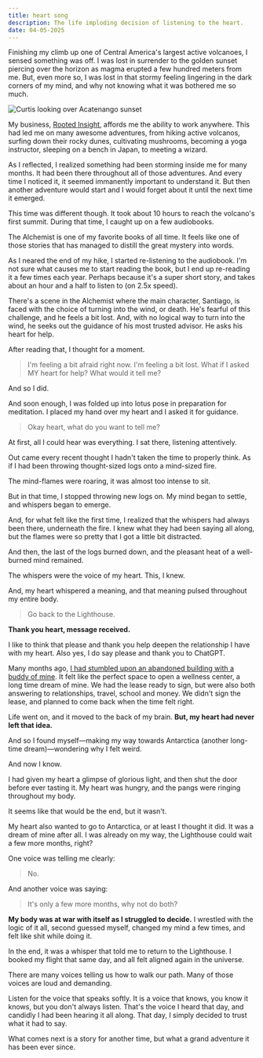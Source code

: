 ```yaml
---
title: heart song
description: The life imploding decision of listening to the heart.
date: 04-05-2025
---
```


Finishing my climb up one of Central America's largest active volcanoes, I sensed something was off.
I was lost in surrender to the golden sunset piercing over the horizon as magma erupted a few hundred meters from me.
But, even more so, I was lost in that stormy feeling lingering in the dark corners of my mind, and why not knowing what it was bothered me so much.

![Curtis looking over Acatenango sunset](/images/articles/heart-song/sitting-on-top-of-fuego-and-acatenango.png)

My business, [Rooted Insight](https://rootedinsight.co), affords me the ability to work anywhere.
This had led me on many awesome adventures, from hiking active volcanos, surfing down their rocky dunes, cultivating mushrooms, becoming a yoga instructor, sleeping on a bench in Japan, to meeting a wizard.

As I reflected, I realized something had been storming inside me for many months.
It had been there throughout all of those adventures.
And every time I noticed it, it seemed immanently important to understand it.
But then another adventure would start and I would forget about it until the next time it emerged.

This time was different though.
It took about 10 hours to reach the volcano's first summit.
During that time, I caught up on a few audiobooks.

The Alchemist is one of my favorite books of all time.
It feels like one of those stories that has managed to distill the great mystery into words.

As I neared the end of my hike, I started re-listening to the audiobook.
I'm not sure what causes me to start reading the book, but I end up re-reading it a few times each year.
Perhaps because it's a super short story, and takes about an hour and a half to listen to (on 2.5x speed).

There's a scene in the Alchemist where the main character, Santiago, is faced with the choice of turning into the wind, or death.
He's fearful of this challenge, and he feels a bit lost. 
And, with no logical way to turn into the wind, he seeks out the guidance of his most trusted advisor.
He asks his heart for help.

After reading that, I thought for a moment.

> I'm feeling a bit afraid right now. I'm feeling a bit lost. What if I asked MY heart for help? What would it tell me?

And so I did.

And soon enough, I was folded up into lotus pose in preparation for meditation.
I placed my hand over my heart and I asked it for guidance.

> Okay heart, what do you want to tell me?

At first, all I could hear was everything.
I sat there, listening attentively.

Out came every recent thought I hadn't taken the time to properly think.
As if I had been throwing thought-sized logs onto a mind-sized fire.

The mind-flames were roaring, it was almost too intense to sit.

But in that time, I stopped throwing new logs on.
My mind began to settle, and whispers began to emerge.

And, for what felt like the first time, I realized that the whispers had always been there, underneath the fire.
I knew what they had been saying all along, but the flames were so pretty that I got a little bit distracted.

And then, the last of the logs burned down, and the pleasant heat of a well-burned mind remained.

The whispers were the voice of my heart.
This, I knew.

And, my heart whispered a meaning, and that meaning pulsed throughout my entire body.

> Go back to the Lighthouse.

**Thank you heart, message received.**

<Callout>I like to think that please and thank you help deepen the relationship I have with my heart. Also yes, I do say please and thank you to ChatGPT.</Callout>

Many months ago, [I had stumbled upon an abandoned building with a buddy of mine](/blog/when-things-arent-as-planned).
It felt like the perfect space to open a wellness center, a long time dream of mine.
We had the lease ready to sign, but were also both answering to relationships, travel, school and money.
We didn't sign the lease, and planned to come back when the time felt right.

Life went on, and it moved to the back of my brain.
**But, my heart had never left that idea.**

And so I found myself—making my way towards Antarctica (another long-time dream)—wondering why I felt weird.

And now I know.

I had given my heart a glimpse of glorious light, and then shut the door before ever tasting it.
My heart was hungry, and the pangs were ringing throughout my body.

It seems like that would be the end, but it wasn't.

My heart also wanted to go to Antarctica, or at least I thought it did.
It was a dream of mine after all.
I was already on my way, the Lighthouse could wait a few more months, right?

One voice was telling me clearly:

> No.

And another voice was saying:

> It's only a few more months, why not do both?

**My body was at war with itself as I struggled to decide.**
I wrestled with the logic of it all, second guessed myself, changed my mind a few times, and felt like shit while doing it.

In the end, it was a whisper that told me to return to the Lighthouse.
I booked my flight that same day, and all felt aligned again in the universe.

There are many voices telling us how to walk our path.
Many of those voices are loud and demanding.

Listen for the voice that speaks softly.
It is a voice that knows, you know it knows, but you don't always listen.
That's the voice I heard that day, and candidly I had been hearing it all along.
That day, I simply decided to trust what it had to say.

What comes next is a story for another time, but what a grand adventure it has been ever since.